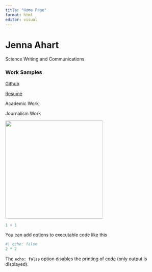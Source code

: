 ```yaml
---
title: "Home Page"
format: html
editor: visual
---
```


# Jenna Ahart

Science Writing and Communications

### Work Samples

[Github](https://github.com/jennaahart)

[Resume](https://jennaahart.wixsite.com/portfolio/resume)

Academic Work

Journalism Work

![](IMG_0036.PNG){width="306"}

```r
1 + 1
```

You can add options to executable code like this

```r
#| echo: false
2 * 2
```

The `echo: false` option disables the printing of code (only output is displayed).
